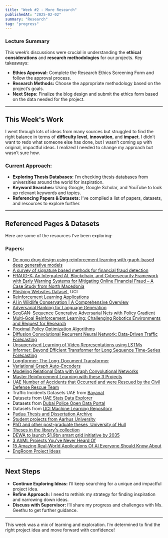 ```yaml
---
title: "Week #2 - More Research"
publishedAt: "2025-02-02"
summary: "Research"
tag: "progress"
---
```


### Lecture Summary

This week’s discussions were crucial in understanding the **ethical considerations** and **research methodologies** for our projects. Key takeaways:
- **Ethics Approval:** Complete the Research Ethics Screening Form and follow the approval process.
- **Research Methods:** Choose the appropriate methodology based on the project’s goals.
- **Next Steps:** Finalize the blog design and submit the ethics form based on the data needed for the project.

---

## This Week's Work

I went through lots of ideas from many sources but struggled to find the right balance in terms of **difficulty level**, **innovation**, and **impact**. I didn’t want to redo what someone else has done, but I wasn’t coming up with original, impactful ideas. I realized I needed to change my approach but wasn’t sure how.

### Current Approach:
- **Exploring Thesis Databases:** I’m checking thesis databases from universities around the world for inspiration.
- **Keyword Searches:** Using Google, Google Scholar, and YouTube to look up relevant keywords and topics.
- **Referencing Papers & Datasets:** I’ve compiled a list of papers, datasets, and resources to explore further.

---

## Referenced Pages & Datasets

Here are some of the resources I’ve been exploring:

### Papers:
- [De novo drug design using reinforcement learning with graph-based deep generative models](https://chemrxiv.org/engage/chemrxiv/article-details/60fc07bd171fc7a0adb87039)
- [A survey of signature based methods for financial fraud detection](https://doi.org/10.1016/j.cose.2009.02.001)
- [FRAUD-X: An Integrated AI, Blockchain, and Cybersecurity Framework with Early Warning Systems for Mitigating Online Financial Fraud – A Case Study from North Macedonia](https://ieeexplore.ieee.org/abstract/document/10908824)
- [Phishing Websites Dataset](https://archive.ics.uci.edu/dataset/327/phishing+websites), UCI
- [Reinforcement Learning Applications](https://arxiv.org/abs/1908.06973)
- [AI in Wildlife Conservation | A Comprehensive Overview](https://saiwa.ai/blog/ai-in-wildlife-conservation/)
- [Adversarial Ranking for Language Generation](https://proceedings.neurips.cc/paper_files/paper/2017/file/bf201d5407a6509fa536afc4b380577e-Paper.pdf)
- [SeqGAN: Sequence Generative Adversarial Nets with Policy Gradient](https://paperswithcode.com/paper/seqgan-sequence-generative-adversarial-nets)
- [Multi-Goal Reinforcement Learning: Challenging Robotics Environments and Request for Research](https://paperswithcode.com/paper/multi-goal-reinforcement-learning-challenging)
- [Proximal Policy Optimization Algorithms](https://paperswithcode.com/paper/proximal-policy-optimization-algorithms)
- [Diffusion Convolutional Recurrent Neural Network: Data-Driven Traffic Forecasting](https://arxiv.org/pdf/1707.01926v3)
- [Unsupervised Learning of Video Representations using LSTMs](https://paperswithcode.com/paper/unsupervised-learning-of-video)
- [Informer: Beyond Efficient Transformer for Long Sequence Time-Series Forecasting](https://paperswithcode.com/paper/informer-beyond-efficient-transformer-for)
- [Longformer: The Long-Document Transformer](https://paperswithcode.com/paper/longformer-the-long-document-transformer)
- [Variational Graph Auto-Encoders](https://paperswithcode.com/paper/variational-graph-auto-encoders)
- [Modeling Relational Data with Graph Convolutional Networks](https://paperswithcode.com/paper/modeling-relational-data-with-graph)
- [Master Reinforcement Learning with these 3 Projects](https://www.youtube.com/watch?v=qTY4Rr-x5q0)
- [UAE Number of Accidents that Occurred and were Rescued by the Civil Defense Rescue Team](https://uaestat.fcsc.gov.ae/vis?lc=en&fs[0]=FCSC%20-%20Statistical%20Hierarchy%2C0%7CTraffic%20Accidents%23SJU_TA%23&pg=0&fc=FCSC%20-%20Statistical%20Hierarchy&snb=13&df[ds]=FCSC-RDS&df[id]=DF_CIVIL_RESC&df[ag]=FCSA&df[vs]=3.0.0&pd=2020%2C&dq=...A........&ly[rw]=TIME_PERIOD&ly[cl]=CIVIL_RESC&ly[rs]=REF_AREA&to[TIME_PERIOD]=false)
- Traffic Incidents Datasets UAE from [Bayanat](https://bayanat.ae/)
- Datasets from [UAE Stats Data Explorer](https://uaestat.fcsc.gov.ae/?lc=en&fs[0]=FCSC%20-%20Statistical%20Hierarchy%2C0%7CTraffic%20Accidents%23SJU_TA%23&pg=0&fc=FCSC%20-%20Statistical%20Hierarchy&snb=13)
- Datasets from [Dubai Police Open Data Portal](https://www.dubaipolice.gov.ae/wps/portal/home/opendata/!ut/p/z0/04_Sj9CPykssy0xPLMnMz0vMAfIjo8zi_T29HQ2NvA18_V2NzQwCA_y9Ayy83Y3cDU30g1Pz9AuyHRUBjXStxQ!!/)
- Datasets from [UCI Machine Learning Repository](https://archive.ics.uci.edu/)
- [Padua Thesis and Dissertation Archive](https://thesis.unipd.it/community-list)
- [Student projects from Aarhus University](https://library.au.dk/en/resources/theses)
- [PhD and other post-graduate theses, University of Hull](https://www.hull.ac.uk/choose-hull/study-at-hull/library/resources/theses-and-dissertations)
- [Theses in the library's collection](https://www.helsinki.fi/en/helsinki-university-library/using-collections/theses)
- [DEWA to launch $1.9bn smart grid initiative by 2035](https://smartwatermagazine.com/news/dubai-electricity-and-water-authority-dewa/dewa-launch-19bn-smart-grid-initiative-2035#:~:text=In%202014%2C%20DEWA%20developed%20its,to%20emerging%20opportunities%20and%20requirements.)
- [3 AI/ML Projects You've Never Heard Of](https://www.youtube.com/watch?v=Mm8FPuhkQ6c)
- [15 Amazing Real-World Applications Of AI Everyone Should Know About](https://www.forbes.com/sites/bernardmarr/2023/05/10/15-amazing-real-world-applications-of-ai-everyone-should-know-about/)
- [EngRoom Project Ideas](https://www.enggroom.com/ProjectIdeas.aspx)

---

## Next Steps

- **Continue Exploring Ideas:** I’ll keep searching for a unique and impactful project idea.
- **Refine Approach:** I need to rethink my strategy for finding inspiration and narrowing down ideas.
- **Discuss with Supervisor:** I’ll share my progress and challenges with Ms. Geethu to get further guidance.

---

This week was a mix of learning and exploration. I’m determined to find the right project idea and move forward with confidence!